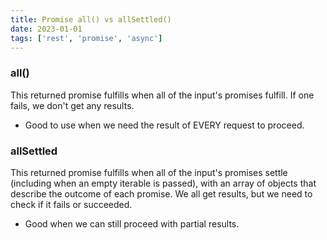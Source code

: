 ```yaml
---
title: Promise all() vs allSettled()
date: 2023-01-01
tags: ['rest', 'promise', 'async']
---
```


### all()

This returned promise fulfills when all of the input's promises fulfill. If one fails, we don't get any results.

- Good to use when we need the result of EVERY request to proceed.

### allSettled

This returned promise fulfills when all of the input's promises settle (including when an empty iterable is passed), with an array of objects that describe the outcome of each promise.
We all get results, but we need to check if it fails or succeeded.

- Good when we can still proceed with partial results.
